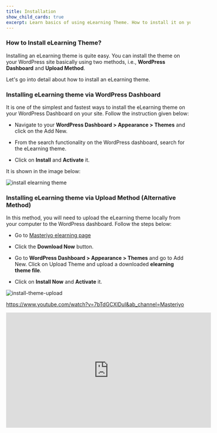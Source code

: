 ---
title: Installation
show_child_cards: true
excerpt: Learn basics of using eLearning Theme. How to install it on your WordPress setup.
---

### How to Install eLearning Theme?

Installing an eLearning theme is quite easy. You can install the theme on your WordPress site basically using two methods, i.e., **WordPress Dashboard** and **Upload Method**. 

Let's go into detail about how to install an eLearning theme. 

### Installing eLearning theme via WordPress Dashboard 

It is one of the simplest and fastest ways to install the eLearning theme on your WordPress Dashboard on your site. Follow the instruction given below:

- Navigate to your **WordPress Dashboard > Appearance > Themes** and click on the Add New. 

- From the search functionality on the WordPress dashboard, search for the eLearning theme. 

- Click on **Install** and **Activate** it. 

It is shown in the image below: 

![install elearning theme](https://user-images.githubusercontent.com/109593521/184878639-fff3068b-be55-48d6-9529-7b8d3f88b5da.gif)


### Installing eLearning theme via Upload Method (Alternative Method) 

In this method, you will need to upload the eLearning theme locally from your computer to the WordPress dashboard. Follow the steps below:

- Go to [Masteriyo elearning page](https://masteriyo.com/wordpress-lms/themes/elearning/)

- Click the **Download Now** button.

- Go to **WordPress Dashboard > Appearance > Themes** and go to Add New. Click on Upload Theme and upload a downloaded **elearning theme file**.

- Click on **Install Now** and **Activate** it.

![install-theme-upload](https://user-images.githubusercontent.com/109593521/183344728-e909c05a-3b44-4051-942d-3f494fbf3721.gif)

https://www.youtube.com/watch?v=7bTdGCXlDuI&ab_channel=Masteriyo

<iframe width="560" height="315" src="https://www.youtube.com/embed/7bTdGCXlDuI" title="YouTube video player" frameborder="0" allow="accelerometer; autoplay; clipboard-write; encrypted-media; gyroscope; picture-in-picture" allowfullscreen></iframe>




